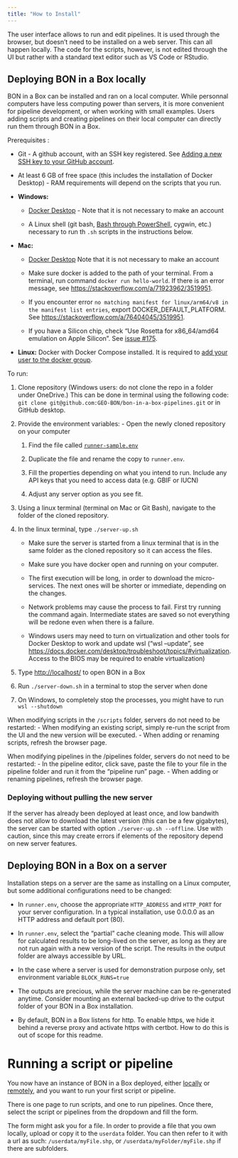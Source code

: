 ```yaml
---
title: "How to Install"
---
```


The user interface allows to run and edit pipelines. It is used through the browser, but doesn't need to be installed on a web server. This can all happen locally. The code for the scripts, however, is not edited through the UI but rather with a standard text editor such as VS Code or RStudio.

## Deploying BON in a Box locally {#deploying-the-servers-locally}

BON in a Box can be installed and ran on a local computer. While personnal computers have less computing power than servers, it is more convenient for pipeline development, or when working with small examples. Users adding scripts and creating pipelines on their local computer can directly run them through BON in a Box.

Prerequisites :

-   Git - A github account, with an SSH key registered. See [Adding a new SSH key to your GitHub account](https://docs.github.com/authentication/connecting-to-github-with-ssh/adding-a-new-ssh-key-to-your-github-account).

-   At least 6 GB of free space (this includes the installation of Docker Desktop) - RAM requirements will depend on the scripts that you run.

-   **Windows:**

    -   [Docker Desktop](https://www.docker.com/products/docker-desktop/) - Note that it is not necessary to make an account

    -   A Linux shell (git bash, [Bash through PowerShell](https://learn.microsoft.com/en-us/windows/wsl/install), cygwin, etc.) necessary to run th `.sh` scripts in the instructions below.

-   **Mac:**

    -   [Docker Desktop](https://www.docker.com/products/docker-desktop/) Note that it is not necessary to make an account

    -   Make sure docker is added to the path of your terminal. From a terminal, run command `docker run hello-world`. If there is an error message, see <https://stackoverflow.com/a/71923962/3519951>.

    -   If you encounter error `no matching manifest for linux/arm64/v8 in the manifest list entries`, export DOCKER_DEFAULT_PLATFORM. See <https://stackoverflow.com/a/76404045/3519951>.

    -   If you have a Silicon chip, check "Use Rosetta for x86_64/amd64 emulation on Apple Silicon". See [issue #175](https://github.com/GEO-BON/bon-in-a-box-pipelines/issues/175).

-   **Linux:** Docker with Docker Compose installed. It is required to [add your user to the docker group](https://docs.docker.com/engine/install/linux-postinstall/).

To run:

1.  Clone repository (Windows users: do not clone the repo in a folder under OneDrive.) This can be done in terminal using the following code: `git clone git@github.com:GEO-BON/bon-in-a-box-pipelines.git` or in GitHub desktop.

2.  Provide the environment variables: - Open the newly cloned repository on your computer

    1.  Find the file called [`runner-sample.env`](https://github.com/GEO-BON/bon-in-a-box-pipelines/blob/main/runner-sample.env)

    2.  Duplicate the file and rename the copy to `runner.env`.

    3.  Fill the properties depending on what you intend to run. Include any API keys that you need to access data (e.g. GBIF or IUCN)

    4.  Adjust any server option as you see fit.

3.  Using a linux terminal (terminal on Mac or Git Bash), navigate to the folder of the cloned repository.

4.  In the linux terminal, type `./server-up.sh`

    -   Make sure the server is started from a linux terminal that is in the same folder as the cloned repository so it can access the files.

    -   Make sure you have docker open and running on your computer.

    -   The first execution will be long, in order to download the micro-services. The next ones will be shorter or immediate, depending on the changes.

    -   Network problems may cause the process to fail. First try running the command again. Intermediate states are saved so not everything will be redone even when there is a failure.

    -   Windows users may need to turn on virtualization and other tools for Docker Desktop to work and update wsl ("wsl --update", see <https://docs.docker.com/desktop/troubleshoot/topics/#virtualization>. Access to the BIOS may be required to enable virtualization)

5.  Type <http://localhost/> to open BON in a Box

6.  Run `./server-down.sh` in a terminal to stop the server when done

7.  On Windows, to completely stop the processes, you might have to run `wsl --shutdown`

When modifying scripts in the `/scripts` folder, servers do not need to be restarted: - When modifying an existing script, simply re-run the script from the UI and the new version will be executed. - When adding or renaming scripts, refresh the browser page.

When modifying pipelines in the /pipelines folder, servers do not need to be restarted: - In the pipeline editor, click save, paste the file to your file in the pipeline folder and run it from the "pipeline run" page. - When adding or renaming pipelines, refresh the browser page.

### Deploying without pulling the new server
If the server has already been deployed at least once, and low bandwith does not allow to download the latest version (this can be a few gigabytes), the server can be started with option `./server-up.sh --offline`. Use with caution, since this may create errors if elements of the repository depend on new server features.

## Deploying BON in a Box on a server {#deploying-the-servers-remotely}

Installation steps on a server are the same as installing on a Linux computer, but some additional configurations need to be changed:

-   In `runner.env`, choose the appropriate `HTTP_ADDRESS` and `HTTP_PORT` for your server configuration. In a typical installation, use 0.0.0.0 as an HTTP address and default port (80).

-   In `runner.env`, select the "partial" cache cleaning mode. This will allow for calculated results to be long-lived on the server, as long as they are not run again with a new version of the script. The results in the output folder are always accessible by URL.

- In the case where a server is used for demonstration purpose only, set environment variable `BLOCK_RUNS=true`

-   The outputs are precious, while the server machine can be re-generated anytime. Consider mounting an external backed-up drive to the output folder of your BON in a Box installation.

-   By default, BON in a Box listens for http. To enable https, we hide it behind a reverse proxy and activate https with certbot. How to do this is out of scope for this readme.

# Running a script or pipeline

You now have an instance of BON in a Box deployed, either [locally](#deploying-the-servers-locally) or [remotely](#deploying-the-servers-remotely), and you want to run your first script or pipeline.

There is one page to run scripts, and one to run pipelines. Once there, select the script or pipelines from the dropdown and fill the form.

The form might ask you for a file. In order to provide a file that you own locally, upload or copy it to the `userdata` folder. You can then refer to it with a url as such: `/userdata/myFile.shp`, or `/userdata/myFolder/myFile.shp` if there are subfolders.

